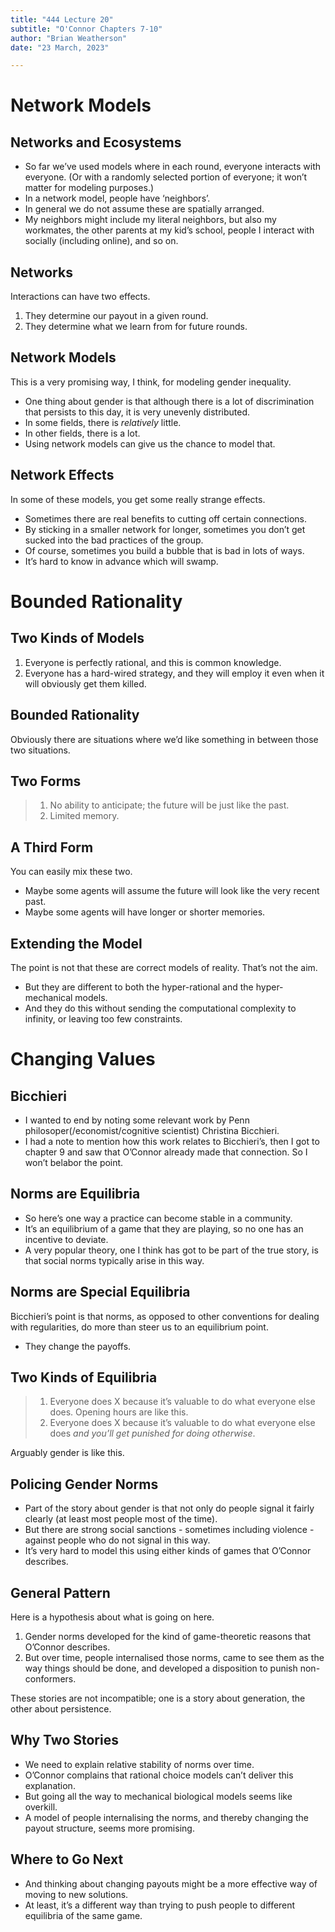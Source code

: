 ```yaml
---
title: "444 Lecture 20"
subtitle: "O'Connor Chapters 7-10"
author: "Brian Weatherson"
date: "23 March, 2023"

---
```


# Network Models

## Networks and Ecosystems

- So far we've used models where in each round, everyone interacts with everyone. (Or with a randomly selected portion of everyone; it won't matter for modeling purposes.)
- In a network model, people have 'neighbors'.
- In general we do not assume these are spatially arranged.
- My neighbors might include my literal neighbors, but also my workmates, the other parents at my kid's school, people I interact with socially (including online), and so on.

## Networks

Interactions can have two effects.

1. They determine our payout in a given round.
2. They determine what we learn from for future rounds.

## Network Models

This is a very promising way, I think, for modeling gender inequality.

- One thing about gender is that although there is a lot of discrimination that persists to this day, it is very unevenly distributed.
- In some fields, there is _relatively_ little.
- In other fields, there is a lot.
- Using network models can give us the chance to model that.

## Network Effects

In some of these models, you get some really strange effects.

- Sometimes there are real benefits to cutting off certain connections.
- By sticking in a smaller network for longer, sometimes you don't get sucked into the bad practices of the group.
- Of course, sometimes you build a bubble that is bad in lots of ways.
- It's hard to know in advance which will swamp.

# Bounded Rationality

## Two Kinds of Models

1. Everyone is perfectly rational, and this is common knowledge.
2. Everyone has a hard-wired strategy, and they will employ it even when it will obviously get them killed.

## Bounded Rationality

Obviously there are situations where we'd like something in between those two situations.

## Two Forms

> 1. No ability to anticipate; the future will be just like the past.
> 2. Limited memory.

## A Third Form

You can easily mix these two.

- Maybe some agents will assume the future will look like the very recent past.
- Maybe some agents will have longer or shorter memories.

## Extending the Model

The point is not that these are correct models of reality. That's not the aim.

- But they are different to both the hyper-rational and the hyper-mechanical models.
- And they do this without sending the computational complexity to infinity, or leaving too few constraints.

# Changing Values

## Bicchieri

- I wanted to end by noting some relevant work by Penn philosoper(/economist/cognitive scientist) Christina Bicchieri.
- I had a note to mention how this work relates to Bicchieri's, then I got to chapter 9 and saw that O'Connor already made that connection. So I won't belabor the point.

## Norms are Equilibria

- So here's one way a practice can become stable in a community.
- It's an equilibrium of a game that they are playing, so no one has an incentive to deviate.
- A very popular theory, one I think has got to be part of the true story, is that social norms typically arise in this way.

## Norms are Special Equilibria

Bicchieri's point is that norms, as opposed to other conventions for dealing with regularities, do more than steer us to an equilibrium point.

- They change the payoffs.

## Two Kinds of Equilibria

> 1. Everyone does X because it's valuable to do what everyone else does. Opening hours are like this.
> 2. Everyone does X because it's valuable to do what everyone else does _and you'll get punished for doing otherwise_.

\pause

Arguably gender is like this.

## Policing Gender Norms

- Part of the story about gender is that not only do people signal it fairly clearly (at least most people most of the time).
- But there are strong social sanctions - sometimes including violence - against people who do not signal in this way.
- It's very hard to model this using either kinds of games that O'Connor describes.

## General Pattern

Here is a hypothesis about what is going on here.

1. Gender norms developed for the kind of game-theoretic reasons that O'Connor describes.
2. But over time, people internalised those norms, came to see them as the way things should be done, and developed a disposition to punish non-conformers.

These stories are not incompatible; one is a story about generation, the other about persistence.

## Why Two Stories

- We need to explain relative stability of norms over time.
- O'Connor complains that rational choice models can't deliver this explanation.
- But going all the way to mechanical biological models seems like overkill.
- A model of people internalising the norms, and thereby changing the payout structure, seems more promising.

## Where to Go Next

- And thinking about changing payouts might be a more effective way of moving to new solutions.
- At least, it's a different way than trying to push people to different equilibria of the same game.